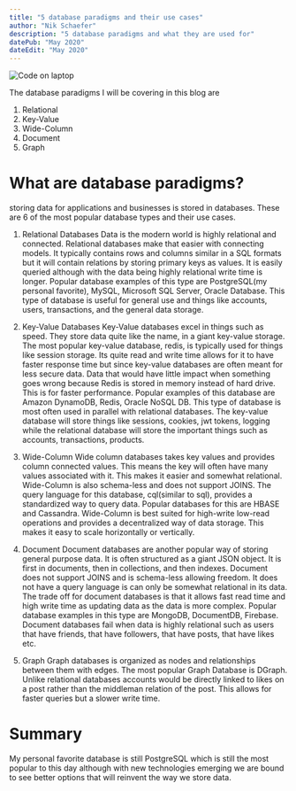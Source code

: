 ```yaml
---
title: "5 database paradigms and their use cases"
author: "Nik Schaefer"
description: "5 database paradigms and what they are used for"
datePub: "May 2020"
dateEdit: "May 2020"
---
```


<img
	src="/blog/5-database-paradigms-and-their-use-cases.webp"
	alt="Code on laptop"
/>

The database paradigms I will be covering in this blog are

1. Relational
2. Key-Value
3. Wide-Column
4. Document
5. Graph

# What are database paradigms?

storing data for applications and businesses is stored in databases. These are 6
of the most popular database types and their use cases.

1. Relational Databases Data is the modern world is highly relational and
   connected. Relational databases make that easier with connecting models. It
   typically contains rows and columns similar in a SQL formats but it will
   contain relations by storing primary keys as values. It is easily queried
   although with the data being highly relational write time is longer. Popular
   database examples of this type are PostgreSQL(my personal favorite), MySQL,
   Microsoft SQL Server, Oracle Database. This type of database is useful for
   general use and things like accounts, users, transactions, and the general
   data storage.

2. Key-Value Databases Key-Value databases excel in things such as speed. They
   store data quite like the name, in a giant key-value storage. The most
   popular key-value database, redis, is typically used for things like session
   storage. Its quite read and write time allows for it to have faster response
   time but since key-value databases are often meant for less secure data. Data
   that would have little impact when something goes wrong because Redis is
   stored in memory instead of hard drive. This is for faster performance.
   Popular examples of this database are Amazon DynamoDB, Redis, Oracle NoSQL
   DB. This type of database is most often used in parallel with relational
   databases. The key-value database will store things like sessions, cookies,
   jwt tokens, logging while the relational database will store the important
   things such as accounts, transactions, products.

3. Wide-Column Wide column databases takes key values and provides column
   connected values. This means the key will often have many values associated
   with it. This makes it easier and somewhat relational. Wide-Column is also
   schema-less and does not support JOINS. The query language for this database,
   cql(similar to sql), provides a standardized way to query data. Popular
   databases for this are HBASE and Cassandra. Wide-Column is best suited for
   high-write low-read operations and provides a decentralized way of data
   storage. This makes it easy to scale horizontally or vertically.

4. Document Document databases are another popular way of storing general
   purpose data. It is often structured as a giant JSON object. It is first in
   documents, then in collections, and then indexes. Document does not support
   JOINS and is schema-less allowing freedom. It does not have a query language
   is can only be somewhat relational in its data. The trade off for document
   databases is that it allows fast read time and high write time as updating
   data as the data is more complex. Popular database examples in this type are
   MongoDB, DocumentDB, Firebase. Document databases fail when data is highly
   relational such as users that have friends, that have followers, that have
   posts, that have likes etc.

5. Graph Graph databases is organized as nodes and relationships between them
   with edges. The most popular Graph Database is DGraph. Unlike relational
   databases accounts would be directly linked to likes on a post rather than
   the middleman relation of the post. This allows for faster queries but a
   slower write time.

# Summary

My personal favorite database is still PostgreSQL which is still the most
popular to this day although with new technologies emerging we are bound to see
better options that will reinvent the way we store data.
